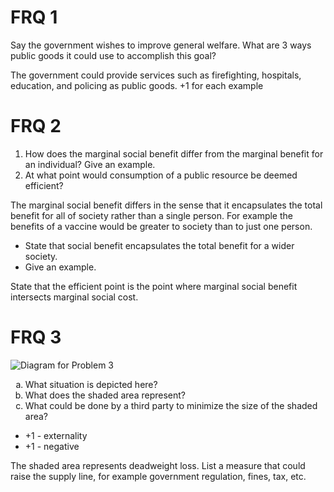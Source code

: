 # FRQ 1
Say the government wishes to improve general welfare. What are 3 ways public goods it could use to accomplish this goal?

<FRQ num={1} points={3}>
	<FRQCheck points={3}>
		The government could provide services such as firefighting, hospitals, education, and policing as public goods.
		+1 for each example
	</FRQCheck>
</FRQ>

# FRQ 2
<ol className='alpha-list-mdx'>
	<li>How does the marginal social benefit differ from the marginal benefit for an individual? Give an example.</li>
	<li> At what point would consumption of a public resource be deemed efficient?</li>
</ol>

<FRQ num={2} points={3}>
	The marginal social benefit differs in the sense that it encapsulates the total benefit for all of society rather than a single person. For example the benefits of a vaccine would be greater to society than to just one person.
	<FRQCheck points={2}>
		<ul>
			<li>State that social benefit encapsulates the total benefit for a wider society.</li>
			<li>Give an example.</li>
		</ul>
	</FRQCheck>
	<FRQCheck points={1}>
		State that the efficient point is the point where marginal social benefit intersects marginal social cost.
	</FRQCheck>
</FRQ>

# FRQ 3
<span>![Diagram for Problem 3](/img/graphs/micro7a1.png)</span>
<ol type='a'>
<li> What situation is depicted here? </li>
<li> What does the shaded area represent? </li>
<li> What could be done by a third party to minimize the size of the shaded area? </li>
</ol>

<FRQ num={3} points={6}>
	<FRQCheck points={2}>
		<ul>
			<li> +1 - externality </li>
			<li> +1 - negative </li>
		</ul>
	</FRQCheck>
	<FRQCheck points={2}>
		The shaded area represents deadweight loss.
	</FRQCheck>
	<FRQCheck points={2}>
		List a measure that could raise the supply line, for example government regulation, fines, tax, etc.
	</FRQCheck>
</FRQ>